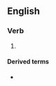 ==English==

===Verb===
{{head|en|verb form}}

# {{en-past of|describe}}

====Derived terms====
* {{l|en|aforedescribed}}